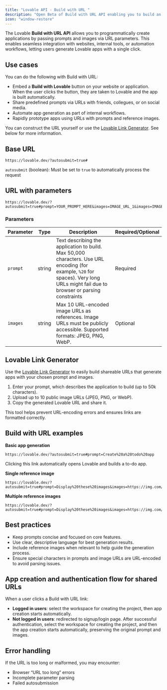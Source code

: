 ```yaml
---
title: "Lovable API - Build with URL "
description: "Open Beta of Build with URL API enabling you to build an application with URL."
icon: "window-restore"
---
```


The Lovable **Build with URL API** allows you to programmatically create applications by passing prompts and images via URL parameters. This enables seamless integration with websites, internal tools, or automation workflows, letting users generate Lovable apps with a single click.

## Use cases

You can do the following with Build with URL:

- Embed a **Build with Lovable** button on your website or application. When the user clicks the button, they are taken to Lovable and the app is built automatically.
- Share predefined prompts via URLs with friends, collegues, or on social media.
- Automate app generation as part of internal workflows.
- Rapidly prototype apps using URLs with prompts and reference images.

You can construct the URL yourself or use the [Lovable Link Generator](https://lovable.dev/links). See below for more information.

## Base URL

```
https://lovable.dev/?autosubmit=true#
```

`autosubmit` (boolean): Must be set to `true` to automatically process the request

## URL with parameters

```
https://lovable.dev/?autosubmit=true#prompt=YOUR_PROMPT_HERE&images=IMAGE_URL_1&images=IMAGE_URL_2
```

### Parameters

| Parameter | Type   | Description                                                                                                                                                                        | Required/Optional |
| --------- | ------ | ---------------------------------------------------------------------------------------------------------------------------------------------------------------------------------- | ----------------- |
| `prompt`  | string | Text describing the application to build. Max 50,000 characters. Use URL encoding (for example, `%20` for spaces). Very long URLs might fail due to browser or parsing constraints | Required          |
| `images`  | string | Max 10 URL-encoded image URLs as references. Image URLs must be publicly accessible. Supported formats: JPEG, PNG, WebP.                                                           | Optional          |

## Lovable Link Generator

Use the [Lovable Link Generator](https://lovable.dev/links) to easily build shareable URLs that generate apps with your chosen prompt and images.

1. Enter your prompt, which describes the application to build (up to 50k characters).
2. Upload up to 10 public image URLs (JPEG, PNG, or WebP).
3. Copy the generated Lovable URL and share it.

This tool helps prevent URL-encoding errors and ensures links are formatted correctly.

## Build with URL examples

**Basic app generation**

```
https://lovable.dev/?autosubmit=true#prompt=Create%20a%20todo%20app
```

Clicking this link automatically opens Lovable and builds a to-do app.

**Single reference image**

```
https://lovable.dev/?autosubmit=true#prompt=Display%20these%20images&images=https://img.com/1.jpg
```

**Multiple reference images**

```
https://lovable.dev/?autosubmit=true#prompt=Display%20these%20images&images=https://img.com/1.jpg&images=https://img.com/2.jpg​
```

## Best practices

- Keep prompts concise and focused on core features.
- Use clear, descriptive language for best generation results.
- Include reference images when relevant to help guide the generation process.
- Ensure special characters in prompts and image URLs are URL-encoded to avoid parsing issues.

## App creation and authentication flow for shared URLs

When a user clicks a Build with URL link:

- **Logged in users**: select the workspace for creating the project, then app creation starts automatically.
- **Not logged in users**: redirected to signup/login page. After successful authentication, select the workspace for creating the project, and then the app creation starts automatically, preserving the original prompt and images.

## Error handling

If the URL is too long or malformed, you may encounter:

- Browser “URL too long” errors
- Incomplete parameter parsing
- Failed autosubmission